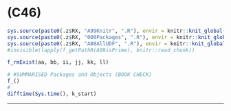 # (C46) {#c46 .unlisted .unnumbered}

```r
sys.source(paste0(.z$RX, "A99Knitr", ".R"), envir = knitr::knit_global())
sys.source(paste0(.z$RX, "000Packages", ".R"), envir = knitr::knit_global())
sys.source(paste0(.z$RX, "A00AllUDF", ".R"), envir = knitr::knit_global())
#invisible(lapply(f_getPathR(A09isPrime), knitr::read_chunk))
```

<!-- 
## Overview

- "ForLater"

## Validation {.unlisted .unnumbered .tabset .tabset-fade}

-->

```r
f_rmExist(aa, bb, ii, jj, kk, ll)
```

```r
# #SUMMARISED Packages and Objects (BOOK CHECK)
f_()
#
difftime(Sys.time(), k_start)
```

****
